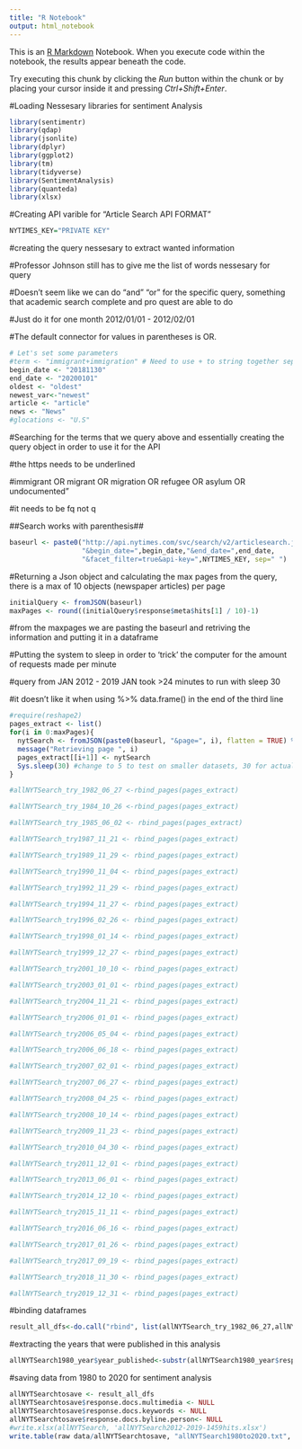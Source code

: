 ```yaml
---
title: "R Notebook"
output: html_notebook
---
```


This is an [R Markdown](http://rmarkdown.rstudio.com) Notebook. When you execute code within the notebook, the results appear beneath the code. 

Try executing this chunk by clicking the *Run* button within the chunk or by placing your cursor inside it and pressing *Ctrl+Shift+Enter*. 

#Loading Nessesary libraries for sentiment Analysis
```r
library(sentimentr)
library(qdap)
library(jsonlite)
library(dplyr)
library(ggplot2)
library(tm)
library(tidyverse)
library(SentimentAnalysis)
library(quanteda)
library(xlsx)
```

#Creating API varible for "Article Search API FORMAT"
```r
NYTIMES_KEY="PRIVATE KEY"
```

#creating the query nessesary to extract wanted information

#Professor Johnson still has to give me the list of words nessesary for query 

#Doesn't seem like we can do "and" "or" for the specific query, something that academic search complete and pro quest are able to do

#Just do it for one month 2012/01/01 - 2012/02/01

#The default connector for values in parentheses is OR. 
```r
# Let's set some parameters
#term <- "immigrant+immigration" # Need to use + to string together separate words however it is concatinating
begin_date <- "20181130"  
end_date <- "20200101"
oldest <- "oldest"
newest_var<-"newest"
article <- "article"
news <- "News"
#glocations <- "U.S"
```

#Searching for the terms that we query above and essentially creating the query object in order to use it for the API

#the https needs to be underlined

#immigrant OR migrant OR migration OR refugee OR asylum OR undocumented"

#it needs to be fq not q


##Search works with parenthesis##
```r


baseurl <- paste0("http://api.nytimes.com/svc/search/v2/articlesearch.json?fq=lead_paragraph:(migrant OR immigration OR immigrant OR migration OR refugee OR alien OR undocumented OR asylum) AND type_of_material:news ","&sort=",oldest,
                  "&begin_date=",begin_date,"&end_date=",end_date,
                  "&facet_filter=true&api-key=",NYTIMES_KEY, sep=" ")
```


#Returning a Json object and calculating the max pages from the query, there is a max of 10 objects (newspaper articles) per page
```r
initialQuery <- fromJSON(baseurl)
maxPages <- round((initialQuery$response$meta$hits[1] / 10)-1) 
```

#from the maxpages we are pasting the baseurl and retriving the information and putting it in a dataframe

#Putting the system to sleep in order to 'trick' the computer for the amount of requests made per minute

#query from JAN 2012 - 2019 JAN took >24 minutes to run with sleep 30

#it doesn't like it when using %>% data.frame() in the end of the third line
```r
#require(reshape2)
pages_extract <- list()
for(i in 0:maxPages){
  nytSearch <- fromJSON(paste0(baseurl, "&page=", i), flatten = TRUE) %>% data.frame() 
  message("Retrieving page ", i)
  pages_extract[[i+1]] <- nytSearch 
  Sys.sleep(30) #change to 5 to test on smaller datasets, 30 for actual execution
}
```


```r
#allNYTSearch_try_1982_06_27 <-rbind_pages(pages_extract)


```


```r
#allNYTSearch_try_1984_10_26 <-rbind_pages(pages_extract)
```



```r
#allNYTSearch_try_1985_06_02 <- rbind_pages(pages_extract)
```


```r
#allNYTSearch_try1987_11_21 <- rbind_pages(pages_extract)
```


```r
#allNYTSearch_try1989_11_29 <- rbind_pages(pages_extract)
```


```r
#allNYTSearch_try1990_11_04 <- rbind_pages(pages_extract)
```


```r
#allNYTSearch_try1992_11_29 <- rbind_pages(pages_extract)
```


```r
#allNYTSearch_try1994_11_27 <- rbind_pages(pages_extract)
```

```r
#allNYTSearch_try1996_02_26 <- rbind_pages(pages_extract)
```


```r
#allNYTSearch_try1998_01_14 <- rbind_pages(pages_extract)
```


```r
#allNYTSearch_try1999_12_27 <- rbind_pages(pages_extract)
```


```r
#allNYTSearch_try2001_10_10 <- rbind_pages(pages_extract)
```


```r
#allNYTSearch_try2003_01_01 <- rbind_pages(pages_extract)
```


```r
#allNYTSearch_try2004_11_21 <- rbind_pages(pages_extract)
```



```r
#allNYTSearch_try2006_01_01 <- rbind_pages(pages_extract)
```


```r
#allNYTSearch_try2006_05_04 <- rbind_pages(pages_extract)
```


```r
#allNYTSearch_try2006_06_18 <- rbind_pages(pages_extract)
```



```r
#allNYTSearch_try2007_02_01 <- rbind_pages(pages_extract)
```



```r
#allNYTSearch_try2007_06_27 <- rbind_pages(pages_extract)
```




```r
#allNYTSearch_try2008_04_25 <- rbind_pages(pages_extract)
```

```r
#allNYTSearch_try2008_10_14 <- rbind_pages(pages_extract)
```


```r
#allNYTSearch_try2009_11_23 <- rbind_pages(pages_extract)
```

```r
#allNYTSearch_try2010_04_30 <- rbind_pages(pages_extract)
```


```r
#allNYTSearch_try2011_12_01 <- rbind_pages(pages_extract)
```


```r
#allNYTSearch_try2013_06_01 <- rbind_pages(pages_extract)
```

```r
#allNYTSearch_try2014_12_10 <- rbind_pages(pages_extract)
```



```r
#allNYTSearch_try2015_11_11 <- rbind_pages(pages_extract)
```


```r
#allNYTSearch_try2016_06_16 <- rbind_pages(pages_extract)
```



```r
#allNYTSearch_try2017_01_26 <- rbind_pages(pages_extract)
```

```r
#allNYTSearch_try2017_09_19 <- rbind_pages(pages_extract)
```


```r
#allNYTSearch_try2018_11_30 <- rbind_pages(pages_extract)
```


```r
#allNYTSearch_try2019_12_31 <- rbind_pages(pages_extract)
```



#binding dataframes
```r
result_all_dfs<-do.call("rbind", list(allNYTSearch_try_1982_06_27,allNYTSearch_try_1984_10_26,allNYTSearch_try_1985_06_02,allNYTSearch_try1987_11_21,allNYTSearch_try1989_11_29,allNYTSearch_try1990_11_04,allNYTSearch_try1992_11_29,allNYTSearch_try1994_11_27,allNYTSearch_try1996_02_26,allNYTSearch_try1998_01_14, allNYTSearch_try1999_12_27,allNYTSearch_try2001_10_10, allNYTSearch_try2003_01_01, allNYTSearch_try2004_11_21, allNYTSearch_try2006_01_01, allNYTSearch_try2006_05_04, allNYTSearch_try2006_06_18, allNYTSearch_try2007_02_01, allNYTSearch_try2007_06_27, allNYTSearch_try2008_04_25, allNYTSearch_try2008_10_14, allNYTSearch_try2009_11_23, allNYTSearch_try2010_04_30, allNYTSearch_try2011_12_01, allNYTSearch_try2013_06_01, allNYTSearch_try2014_12_10, allNYTSearch_try2015_11_11, allNYTSearch_try2016_06_16, allNYTSearch_try2017_01_26, allNYTSearch_try2017_09_19, allNYTSearch_try2018_11_30, allNYTSearch_try2019_12_31))
```



#extracting the years that were published in this analysis
```r
allNYTSearch1980_year$year_published<-substr(allNYTSearch1980_year$response.docs.pub_date, 1, 4)
```



#saving data from 1980 to 2020 for sentiment analysis
```r
allNYTSearchtosave <- result_all_dfs
allNYTSearchtosave$response.docs.multimedia <- NULL
allNYTSearchtosave$response.docs.keywords <- NULL
allNYTSearchtosave$response.docs.byline.person<- NULL
#write.xlsx(allNYTSearch, 'allNYTSearch2012-2019-1459hits.xlsx')
write.table(raw data/allNYTSearchtosave, "allNYTSearch1980to2020.txt", sep="\t")
```



